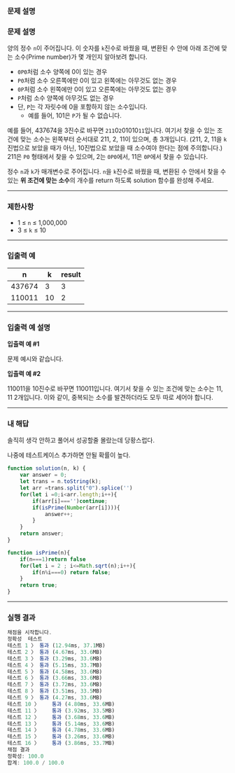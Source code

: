 
### **문제 설명**

### 문제 설명

양의 정수 `n`이 주어집니다. 이 숫자를 `k`진수로 바꿨을 때, 변환된 수 안에 아래 조건에 맞는 소수(Prime number)가 몇 개인지 알아보려 합니다.

- `0P0`처럼 소수 양쪽에 0이 있는 경우
- `P0`처럼 소수 오른쪽에만 0이 있고 왼쪽에는 아무것도 없는 경우
- `0P`처럼 소수 왼쪽에만 0이 있고 오른쪽에는 아무것도 없는 경우
- `P`처럼 소수 양쪽에 아무것도 없는 경우
- 단, `P`는 각 자릿수에 0을 포함하지 않는 소수입니다.
    - 예를 들어, 101은 `P`가 될 수 없습니다.

예를 들어, 437674을 3진수로 바꾸면 `211`0`2`01010`11`입니다. 여기서 찾을 수 있는 조건에 맞는 소수는 왼쪽부터 순서대로 211, 2, 11이 있으며, 총 3개입니다. (211, 2, 11을 `k`진법으로 보았을 때가 아닌, 10진법으로 보았을 때 소수여야 한다는 점에 주의합니다.) 211은 `P0` 형태에서 찾을 수 있으며, 2는 `0P0`에서, 11은 `0P`에서 찾을 수 있습니다.

정수 `n`과 `k`가 매개변수로 주어집니다. `n`을 `k`진수로 바꿨을 때, 변환된 수 안에서 찾을 수 있는 **위 조건에 맞는 소수**의 개수를 return 하도록 solution 함수를 완성해 주세요.

---

### 제한사항

- 1 ≤ `n` ≤ 1,000,000
- 3 ≤ `k` ≤ 10

---

### 입출력 예

| n | k | result |
| --- | --- | --- |
| 437674 | 3 | 3 |
| 110011 | 10 | 2 |

---

### 입출력 예 설명

**입출력 예 #1**

문제 예시와 같습니다.

**입출력 예 #2**

110011을 10진수로 바꾸면 110011입니다. 여기서 찾을 수 있는 조건에 맞는 소수는 11, 11 2개입니다. 이와 같이, 중복되는 소수를 발견하더라도 모두 따로 세어야 합니다.

---

### 내 해답

솔직히 생각 안하고 풀어서 성공할줄 몰랐는데 당황스럽다.

나중에 테스트케이스 추가하면 안될 확률이 높다.

```jsx
function solution(n, k) {
    var answer = 0;
    let trans = n.toString(k);
    let arr =trans.split("0").splice('')
    for(let i =0;i<arr.length;i++){
        if(arr[i]==='')continue;
        if(isPrime(Number(arr[i]))){
            answer++;
        }
    }
    return answer;
}

function isPrime(n){
    if(n===1)return false
    for(let i = 2 ; i<=Math.sqrt(n);i++){
        if(n%i===0) return false;
    }
    return true;
}
```

---

### 실행 결과

```jsx
채점을 시작합니다.
정확성  테스트
테스트 1 〉	통과 (12.94ms, 37.1MB)
테스트 2 〉	통과 (4.67ms, 33.6MB)
테스트 3 〉	통과 (3.29ms, 33.6MB)
테스트 4 〉	통과 (5.15ms, 33.7MB)
테스트 5 〉	통과 (4.58ms, 33.6MB)
테스트 6 〉	통과 (3.66ms, 33.6MB)
테스트 7 〉	통과 (3.72ms, 33.6MB)
테스트 8 〉	통과 (3.51ms, 33.5MB)
테스트 9 〉	통과 (4.27ms, 33.6MB)
테스트 10 〉	통과 (4.80ms, 33.6MB)
테스트 11 〉	통과 (3.92ms, 33.5MB)
테스트 12 〉	통과 (3.68ms, 33.6MB)
테스트 13 〉	통과 (5.14ms, 33.6MB)
테스트 14 〉	통과 (4.78ms, 33.6MB)
테스트 15 〉	통과 (3.26ms, 33.6MB)
테스트 16 〉	통과 (3.86ms, 33.7MB)
채점 결과
정확성: 100.0
합계: 100.0 / 100.0
```